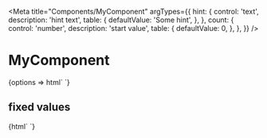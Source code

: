 
<Meta
  title="Components/MyComponent"
  argTypes={{
    hint: {
      control: 'text',
      description: 'hint text',
      table: {
        defaultValue: 'Some hint',
      },
    },
    count: {
      control: 'number',
      description: 'start value',
      table: {
        defaultValue: 0,
      },
    },
  }}
/>

# MyComponent

<Canvas>
  <Story
    name="MyComponent"
    args={{
      hint: 'Test',
      count: 1,
    }}
  >
    {options => html` <my-component ${spreadProps(options)}> </my-component> `}
  </Story>
</Canvas>

<ArgsTable story="MyComponent" />

## fixed values

<Canvas>
  <Story name="MyComponentFixed">
    {html` <my-component hint="Fixed value" count="42"> </my-component> `}
  </Story>
</Canvas>
